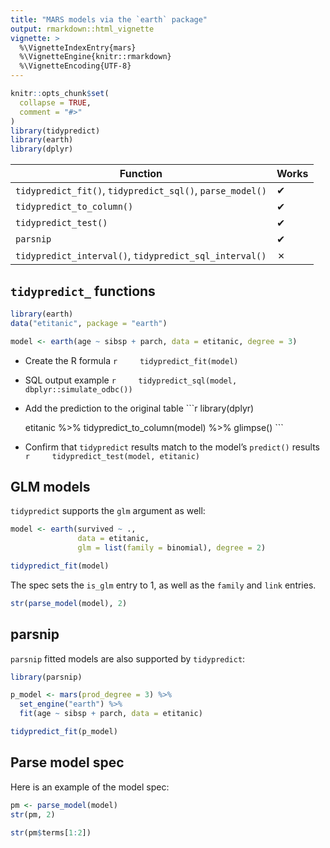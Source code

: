 ```yaml
---
title: "MARS models via the `earth` package"
output: rmarkdown::html_vignette
vignette: >
  %\VignetteIndexEntry{mars}
  %\VignetteEngine{knitr::rmarkdown}
  %\VignetteEncoding{UTF-8}
---
```


```r
knitr::opts_chunk$set(
  collapse = TRUE,
  comment = "#>"
)
library(tidypredict)
library(earth)
library(dplyr)
```


| Function                                                      |Works|
|---------------------------------------------------------------|-----|
|`tidypredict_fit()`, `tidypredict_sql()`, `parse_model()`      |  ✔  |
|`tidypredict_to_column()`                                      |  ✔  |
|`tidypredict_test()`                                           |  ✔  |
|`parsnip`                                                      |  ✔  |
|`tidypredict_interval()`, `tidypredict_sql_interval()`         |  ✗  |

## `tidypredict_` functions

```r
library(earth)
data("etitanic", package = "earth")

model <- earth(age ~ sibsp + parch, data = etitanic, degree = 3)
```

- Create the R formula
    ```r
    tidypredict_fit(model)
    ```

- SQL output example
    ```r
    tidypredict_sql(model, dbplyr::simulate_odbc())
    ```

- Add the prediction to the original table
    ```r
    library(dplyr)
    
    etitanic %>%
      tidypredict_to_column(model) %>%
      glimpse()
    ```

- Confirm that `tidypredict` results match to the model's `predict()` results
    ```r
    tidypredict_test(model, etitanic)
    ```

## GLM models

`tidypredict` supports the `glm` argument as well:
```r
model <- earth(survived ~ .,
               data = etitanic,
               glm = list(family = binomial), degree = 2)

tidypredict_fit(model)
```

The spec sets the `is_glm` entry to 1, as well as the `family` and `link` entries. 
```r
str(parse_model(model), 2)
```

## parsnip

`parsnip` fitted models are also supported by `tidypredict`:
```r
library(parsnip)

p_model <- mars(prod_degree = 3) %>%
  set_engine("earth") %>%
  fit(age ~ sibsp + parch, data = etitanic)

tidypredict_fit(p_model)
```

## Parse model spec

Here is an example of the model spec:
```r
pm <- parse_model(model)
str(pm, 2)
```

```r
str(pm$terms[1:2])
```

